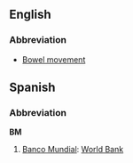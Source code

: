==English==
===Abbreviation===
*[[Bowel movement]]

==Spanish==
===Abbreviation===
'''BM'''

# [[Banco Mundial]]: [[World Bank]]
